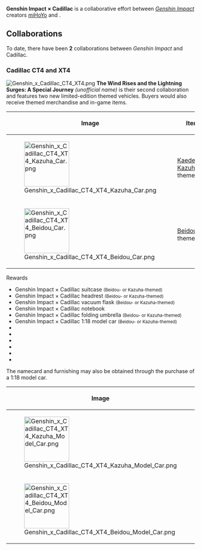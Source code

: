 {{Event Infobox
|title      = Genshin Impact × Cadillac
|type       = Collaboration
|image      = <gallery>
</gallery>
|country    = China
}}
'''Genshin Impact × Cadillac''' is a collaborative effort between ''[[Genshin Impact]]'' creators [[miHoYo]] and {{w|Cadillac}}.

==Collaborations==
To date, there have been '''2''' collaborations between ''Genshin Impact'' and Cadillac.
<!--
===Cadillac CT4===
{{Zh|尘世巡礼 特别的开始}}
-->
===Cadillac CT4 and XT4===
[[File:Genshin x Cadillac CT4 XT4.png|thumb]]
'''The Wind Rises and the Lightning Surges: A Special Journey''' ''(unofficial name)'' {{Lang|zh=风起雷涌 特别的旅途}} is their second collaboration and features two new limited-edition themed vehicles. Buyers would also receive themed merchandise and in-game items.
{| class=wikitable
! Image !! Item !! Details
|-
|[[File:Genshin x Cadillac CT4 XT4 Kazuha Car.png|120px]]
|[[Kaedehara Kazuha]]-themed {{w|Cadillac CT4|CT4}}
|Price: 235,700 {{w|Renminbi|CNY}}<br />Units: 60
|-
|[[File:Genshin x Cadillac CT4 XT4 Beidou Car.png|120px]]
|[[Beidou]]-themed {{w|Cadillac XT4|XT4}}
|Price: 275,700 CNY<br /> Units: 60
|}

;Rewards
* Genshin Impact × Cadillac suitcase <small>(Beidou- or Kazuha-themed)</small>
* Genshin Impact × Cadillac headrest <small>(Beidou- or Kazuha-themed)</small>
* Genshin Impact × Cadillac vacuum flask <small>(Beidou- or Kazuha-themed)</small>
* Genshin Impact × Cadillac notebook
* Genshin Impact × Cadillac folding umbrella <small>(Beidou- or Kazuha-themed)</small>
* Genshin Impact × Cadillac 1:18 model car <small>(Beidou- or Kazuha-themed)</small>
* {{Item|Primogem|x=20,000}}
* {{Item|Mora|x=100,000}}
* {{Item|Virtuous Share Bundle|x=10}}
* {{Item|Exotic Share Bundle|x=10}}
* {{Item|Celebration: Lenticular Clouds}}
* {{Item|A Seat of Sophisticated Luxury}}

The namecard and furnishing may also be obtained through the purchase of a 1:18 model car.
{| class=wikitable
! Image !! Item !! Details
|-
|[[File:Genshin x Cadillac CT4 XT4 Kazuha Model Car.png|120px]]
|Kaedehara Kazuha-themed 1:18 model CT4
|Price: 648 CNY
|-
|[[File:Genshin x Cadillac CT4 XT4 Beidou Model Car.png|120px]]
|Beidou-themed 1:18 model XT4
|Price: 648 CNY
|}